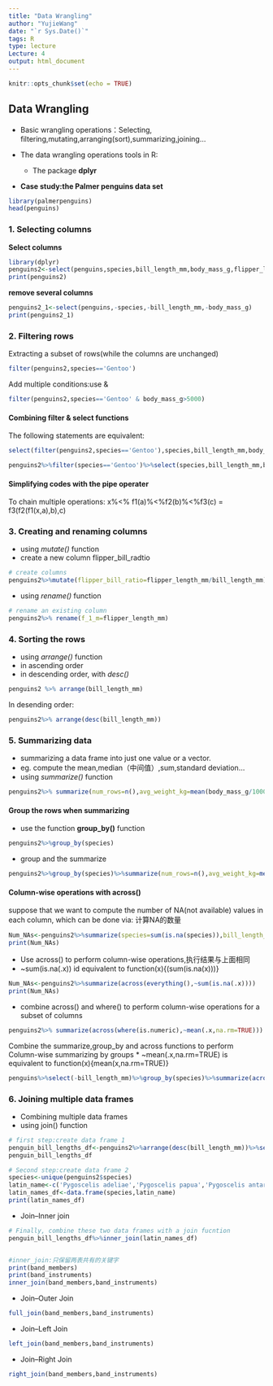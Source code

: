 ```yaml
---
title: "Data Wrangling"
author: "YujieWang"
date: "`r Sys.Date()`"
tags: R
type: lecture
Lecture: 4
output: html_document
---
```


```r
knitr::opts_chunk$set(echo = TRUE)
```

## Data Wrangling

-   Basic wrangling operations：Selecting, filtering,mutating,arranging(sort),summarizing,joining...

-   The data wrangling operations tools in R:

    -   The package **dplyr**

-   **Case study:the Palmer penguins data set**

```r
library(palmerpenguins)
head(penguins)
```

### 1. Selecting columns

**Select columns**

```r
library(dplyr)
penguins2<-select(penguins,species,bill_length_mm,body_mass_g,flipper_length_mm)
print(penguins2)
```

**remove several columns**

```r
penguins2_1<-select(penguins,-species,-bill_length_mm,-body_mass_g)
print(penguins2_1)
```

### 2. Filtering rows

Extracting a subset of rows(while the columns are unchanged)

```r
filter(penguins2,species=='Gentoo')
```

Add multiple conditions:use &

```r
filter(penguins2,species=='Gentoo' & body_mass_g>5000)
```

#### Combining filter & select functions

The following statements are equivalent:

```r
select(filter(penguins2,species=='Gentoo'),species,bill_length_mm,body_mass_g)

penguins2%>%filter(species=='Gentoo')%>%select(species,bill_length_mm,body_mass_g)

```

#### Simplifying codes with the pipe operater

To chain multiple operations: x%\<% f1(a)%\<%f2(b)%\<%f3(c) = f3(f2(f1(x,a),b),c)

### 3. Creating and renaming columns

-   using *mutate()* function
-   create a new column flipper_bill_radtio

```r
# create columns
penguins2%>%mutate(flipper_bill_ratio=flipper_length_mm/bill_length_mm)
```

-   using *rename()* function

```r
# rename an existing column
penguins2%>% rename(f_1_m=flipper_length_mm)
```

### 4. Sorting the rows

-   using *arrange()* function
-   in ascending order
-   in descending order, with *desc()*

```r
penguins2 %>% arrange(bill_length_mm)
```

In desending order:

```r
penguins2%>% arrange(desc(bill_length_mm))
```

### 5. Summarizing data

-   summarizing a data frame into just one value or a vector.
-   eg. compute the mean,median（中间值）,sum,standard deviation...
-   using *summarize()* function

```r
penguins2%>% summarize(num_rows=n(),avg_weight_kg=mean(body_mass_g/1000,na.rm=TRUE),avg_flipper_bill_ratio=mean(flipper_length_mm/bill_length_mm,na.rm=TRUE))
```

#### Group the rows when summarizing

-   use the function **group_by()** function

```r
penguins2%>%group_by(species)
```

-   group and the summarize

```r
penguins2%>%group_by(species)%>%summarize(num_rows=n(),avg_weight_kg=mean(body_mass_g/1000,na.rm=TRUE),avg_flipper_bill_ratio=mean(flipper_length_mm/bill_length_mm,na.rm=TRUE))
```

#### Column-wise operations with across()

suppose that we want to compute the number of NA(not available) values in each column, which can be done via: 计算NA的数量

```r
Num_NAs<-penguins2%>%summarize(species=sum(is.na(species)),bill_length_mm=sum(is.na(bill_length_mm)),body_mass_g=sum(is.na(body_mass_g)),flipper_length_mm=sum(is.na(flipper_length_mm)))
print(Num_NAs)
```

-   Use across() to perform column-wise operations,执行结果与上面相同
-   \~sum(is.na(.x)) id equivalent to function(x){(sum(is.na(x)))}

```r
Num_NAs<-penguins2%>%summarize(across(everything(),~sum(is.na(.x))))
print(Num_NAs)
```

-   combine across() and where() to perform column-wise operations for a subset of columns

```r
penguins2%>% summarize(across(where(is.numeric),~mean(.x,na.rm=TRUE)))
```

Combine the summarize,group_by and across functions to perform Column-wise summarizing by groups \* \~mean(.x,na.rm=TRUE) is equivalent to function(x){mean(x,na.rm=TRUE)}

```r
penguins%>%select(-bill_length_mm)%>%group_by(species)%>%summarize(across(where(is.numeric),~mean(.x,na.rm=TRUE)))
```

### 6. Joining multiple data frames

-   Combining multiple data frames
-   using join() function

```r
# first step:create data frame 1
penguin_bill_lengths_df<-penguins2%>%arrange(desc(bill_length_mm))%>%select(species,bill_length_mm)
penguin_bill_lengths_df
```

```r
# Second step:create data frame 2
species<-unique(penguins2$species)
latin_name<-c('Pygoscelis adeliae','Pygoscelis papua','Pygoscelis antarcticus')
latin_names_df<-data.frame(species,latin_name)
print(latin_names_df)
```

-   Join--Inner join

```r
# Finally, combine these two data frames with a join fucntion
penguin_bill_lengths_df%>%inner_join(latin_names_df)


#inner_join:只保留两表共有的关键字
print(band_members)
print(band_instruments)
inner_join(band_members,band_instruments)
```

-   Join--Outer Join

```r
full_join(band_members,band_instruments)
```

-   Join--Left Join

```r
left_join(band_members,band_instruments)
```

-   Join--Right Join

```r
right_join(band_members,band_instruments)
```
